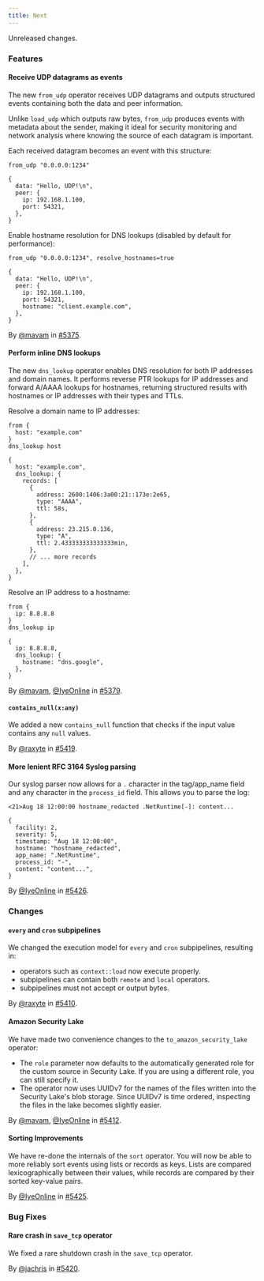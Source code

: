 ```yaml
---
title: Next
---
```


Unreleased changes.

### Features

#### Receive UDP datagrams as events

The new `from_udp` operator receives UDP datagrams and outputs structured events
containing both the data and peer information.

Unlike `load_udp` which outputs raw bytes, `from_udp` produces events with
metadata about the sender, making it ideal for security monitoring and network
analysis where knowing the source of each datagram is important.

Each received datagram becomes an event with this structure:

```tql
from_udp "0.0.0.0:1234"
```

```tql
{
  data: "Hello, UDP!\n",
  peer: {
    ip: 192.168.1.100,
    port: 54321,
  },
}
```

Enable hostname resolution for DNS lookups (disabled by default for performance):

```tql
from_udp "0.0.0.0:1234", resolve_hostnames=true
```

```tql
{
  data: "Hello, UDP!\n",
  peer: {
    ip: 192.168.1.100,
    port: 54321,
    hostname: "client.example.com",
  },
}
```

By [@mavam](https://github.com/mavam) in [#5375](https://github.com/tenzir/tenzir/pull/5375).

#### Perform inline DNS lookups

The new `dns_lookup` operator enables DNS resolution for both IP addresses and
domain names. It performs reverse PTR lookups for IP addresses and forward
A/AAAA lookups for hostnames, returning structured results with hostnames or IP
addresses with their types and TTLs.

Resolve a domain name to IP addresses:

```tql
from {
  host: "example.com"
}
dns_lookup host
```

```tql
{
  host: "example.com",
  dns_lookup: {
    records: [
      {
        address: 2600:1406:3a00:21::173e:2e65,
        type: "AAAA",
        ttl: 58s,
      },
      {
        address: 23.215.0.136,
        type: "A",
        ttl: 2.433333333333333min,
      },
      // ... more records
    ],
  },
}
```

Resolve an IP address to a hostname:

```tql
from {
  ip: 8.8.8.8
}
dns_lookup ip
```

```tql
{
  ip: 8.8.8.8,
  dns_lookup: {
    hostname: "dns.google",
  },
}
```

By [@mavam](https://github.com/mavam), [@IyeOnline](https://github.com/IyeOnline) in [#5379](https://github.com/tenzir/tenzir/pull/5379).

#### `contains_null(x:any)`

We added a new `contains_null` function that checks if the input value contains any
`null` values.

By [@raxyte](https://github.com/raxyte) in [#5419](https://github.com/tenzir/tenzir/pull/5419).

#### More lenient RFC 3164 Syslog parsing

Our syslog parser now allows for a `.` character in the tag/app_name
field and any character in the `process_id` field.
This allows you to parse the log:
```
<21>Aug 18 12:00:00 hostname_redacted .NetRuntime[-]: content...
```
```tql
{
  facility: 2,
  severity: 5,
  timestamp: "Aug 18 12:00:00",
  hostname: "hostname_redacted",
  app_name: ".NetRuntime",
  process_id: "-",
  content: "content...",
}
```

By [@IyeOnline](https://github.com/IyeOnline) in [#5426](https://github.com/tenzir/tenzir/pull/5426).

### Changes

#### `every` and `cron` subpipelines

We changed the execution model for `every` and `cron` subpipelines, resulting
in:
- operators such as `context::load` now execute properly.
- subpipelines can contain both `remote` and `local` operators.
- subpipelines must not accept or output bytes.

By [@raxyte](https://github.com/raxyte) in [#5410](https://github.com/tenzir/tenzir/pull/5410).

#### Amazon Security Lake

We have made two convenience changes to the `to_amazon_security_lake` operator:

* The `role` parameter now defaults to the automatically generated role for the
  custom source in Security Lake. If you are using a different role, you can
  still specify it.
* The operator now uses UUIDv7 for the names of the files written into the
  Security Lake's blob storage. Since UUIDv7 is time ordered, inspecting the
  files in the lake becomes slightly easier.

By [@mavam](https://github.com/mavam), [@IyeOnline](https://github.com/IyeOnline) in [#5412](https://github.com/tenzir/tenzir/pull/5412).

#### Sorting Improvements

We have re-done the internals of the `sort` operator. You will now be able to
more reliably sort events using lists or records as keys. Lists are compared
lexicographically between their values, while records are compared by their
sorted key-value pairs.

By [@IyeOnline](https://github.com/IyeOnline) in [#5425](https://github.com/tenzir/tenzir/pull/5425).

### Bug Fixes

#### Rare crash in `save_tcp` operator

We fixed a rare shutdown crash in the `save_tcp` operator.

By [@jachris](https://github.com/jachris) in [#5420](https://github.com/tenzir/tenzir/pull/5420).
